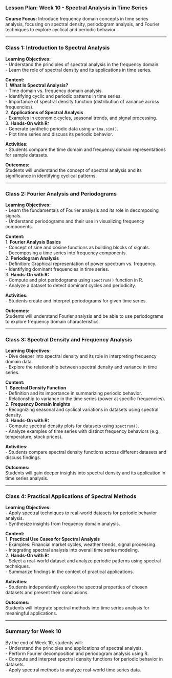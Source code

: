 ### **Lesson Plan: Week 10 - Spectral Analysis in Time Series**  
**Course Focus:** Introduce frequency domain concepts in time series analysis, focusing on spectral density, periodogram analysis, and Fourier techniques to explore cyclical and periodic behavior.

---

### **Class 1: Introduction to Spectral Analysis**  
**Learning Objectives:**  
- Understand the principles of spectral analysis in the frequency domain.  
- Learn the role of spectral density and its applications in time series.  

**Content:**  
1. **What Is Spectral Analysis?**  
   - Time domain vs. frequency domain analysis.  
   - Identifying cyclic and periodic patterns in time series.  
   - Importance of spectral density function (distribution of variance across frequencies).  
2. **Applications of Spectral Analysis**  
   - Examples in economic cycles, seasonal trends, and signal processing.  
3. **Hands-On with R:**  
   - Generate synthetic periodic data using `arima.sim()`.  
   - Plot time series and discuss its periodic behavior.  

**Activities:**  
- Students compare the time domain and frequency domain representations for sample datasets.  

**Outcomes:**  
Students will understand the concept of spectral analysis and its significance in identifying cyclical patterns.

---

### **Class 2: Fourier Analysis and Periodograms**  
**Learning Objectives:**  
- Learn the fundamentals of Fourier analysis and its role in decomposing signals.  
- Understand periodograms and their use in visualizing frequency components.  

**Content:**  
1. **Fourier Analysis Basics**  
   - Concept of sine and cosine functions as building blocks of signals.  
   - Decomposing a time series into frequency components.  
2. **Periodogram Analysis**  
   - Definition: Graphical representation of power spectrum vs. frequency.  
   - Identifying dominant frequencies in time series.  
3. **Hands-On with R:**  
   - Compute and plot periodograms using `spectrum()` function in R.  
   - Analyze a dataset to detect dominant cycles and periodicity.  

**Activities:**  
- Students create and interpret periodograms for given time series.  

**Outcomes:**  
Students will understand Fourier analysis and be able to use periodograms to explore frequency domain characteristics.

---

### **Class 3: Spectral Density and Frequency Analysis**  
**Learning Objectives:**  
- Dive deeper into spectral density and its role in interpreting frequency domain data.  
- Explore the relationship between spectral density and variance in time series.  

**Content:**  
1. **Spectral Density Function**  
   - Definition and its importance in summarizing periodic behavior.  
   - Relationship to variance in the time series (power at specific frequencies).  
2. **Frequency Domain Insights**  
   - Recognizing seasonal and cyclical variations in datasets using spectral density.  
3. **Hands-On with R:**  
   - Compute spectral density plots for datasets using `spectrum()`.  
   - Analyze examples of time series with distinct frequency behaviors (e.g., temperature, stock prices).  

**Activities:**  
- Students compare spectral density functions across different datasets and discuss findings.  

**Outcomes:**  
Students will gain deeper insights into spectral density and its application in time series analysis.

---

### **Class 4: Practical Applications of Spectral Methods**  
**Learning Objectives:**  
- Apply spectral techniques to real-world datasets for periodic behavior analysis.  
- Synthesize insights from frequency domain analysis.  

**Content:**  
1. **Practical Use Cases for Spectral Analysis**  
   - Examples: Financial market cycles, weather trends, signal processing.  
   - Integrating spectral analysis into overall time series modeling.  
2. **Hands-On with R:**  
   - Select a real-world dataset and analyze periodic patterns using spectral techniques.  
   - Summarize findings in the context of practical applications.  

**Activities:**  
- Students independently explore the spectral properties of chosen datasets and present their conclusions.  

**Outcomes:**  
Students will integrate spectral methods into time series analysis for meaningful applications.

---

### **Summary for Week 10**  
By the end of Week 10, students will:  
- Understand the principles and applications of spectral analysis.  
- Perform Fourier decomposition and periodogram analysis using R.  
- Compute and interpret spectral density functions for periodic behavior in datasets.  
- Apply spectral methods to analyze real-world time series data.
